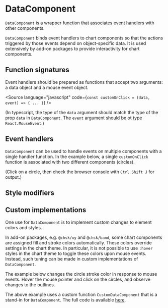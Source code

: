 
# DataComponent

<Meta of={DataComponentStories} />

`DataComponent` is a wrapper function that associates event handlers with other components.

`DataComponent` binds event handlers to chart components so that the actions triggered by those events depend on object-specific data.
It is used extensively by add-on packages to provide interactivity for chart components.

<ArgTypes of={DataComponentStories} />

## Function signatures

Event handlers should be prepared as functions that accept two arguments: a data object and a mouse event object.

<Source
    language="javascript"
    code={`
  const customOnClick = (data, event) => {
  ...
  }
  `}
/>

(In typescript, the type of the `data` argument should match the type of the prop `data` in `DataComponent`.
The `event` argument should be ot type `React.MouseEvent`.)

## Event handlers

`DataComponent` can be used to handle events on multiple components with a single handler function. In the example below,
a single `customOnClick` function is associated with two different components (circles).

<Canvas of={DataComponentStories.ClickEvents} />

(Click on a circle, then check the browser console with `Ctrl Shift J` for output.)

## Style modifiers

<Canvas of={DataComponentStories.StyleModifiers} />

## Custom implementations

One use for `DataComponent` is to implement custom changes to element colors and styles.

In add-on packages, e.g. `@chsk/xy` and `@chsk/band`, some chart components are assigned
fill and stroke colors automatically. These colors override settings in the chart theme.
In particular, it is not possible to use `:hover` styles in the chart theme to toggle these
colors upon mouse events. Instead, such tuning can be made in custom implementations
of `DataComponent`.

The example below changes the circle stroke color in response to mouse events.
Hover the mouse pointer and click on the circles, and observe changes to the outlines.

<Canvas of={DataComponentStories.CustomImplementation} />

The above example uses a custom function `CustomDataComponent` that is a stand-in for `DataComponent`.
The full code is available [here](https://github.com/tkonopka/chsk/blob/main/packages/core/stories/components/interactivity/CustomDataComponent.tsx).
